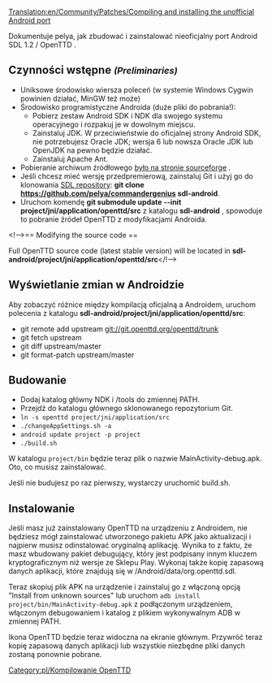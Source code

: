[[Translation:en/Community/Patches/Compiling and installing the unofficial Android port]]
 
<!--[[Category:Compiling OpenTTD]]-->[[Category:pl/Kompilowanie OpenTTD]]
<!--{{Template:Todo|Very sparse}}-->{{pl/Do poprawki|Bardzo nieścisłe}}
Dokumentuje pelya, jak zbudować i zainstalować nieoficjalny port Android SDL 1.2 / OpenTTD .

== Czynności wstępne <small>''(Preliminaries)''</small> ==

* Uniksowe środowisko wiersza poleceń (w systemie Windows Cygwin powinien działać, MinGW też może)
* Środowisko programistyczne Androida (duże pliki do pobrania!):
** Pobierz zestaw Android SDK i NDK dla swojego systemu operacyjnego i rozpakuj je w dowolnym miejscu.
** Zainstaluj JDK. W przeciwieństwie do oficjalnej strony Android SDK, nie potrzebujesz Oracle JDK; wersja 6 lub nowsza Oracle JDK lub OpenJDK na pewno będzie działać.
** Zainstaluj Apache Ant.
* Pobieranie archiwum źródłowego [https://sourceforge.net/projects/libsdl-android/files/apk/OpenTTD/  było na stronie sourceforge ] .
* Jeśli chcesz mieć wersję przedpremierową, zainstaluj Git i użyj go do klonowania [https://github.com/pelya/commandergenius SDL repository]: '''git clone https://github.com/pelya/commandergenius sdl-android'''.
* Uruchom komendę '''git submodule update --init project/jni/application/openttd/src''' z katalogu  '''sdl-android''' , spowoduje to pobranie źródeł OpenTTD z modyfikacjami Androida.

<!-->== Modifying the source code ==

Full OpenTTD source code (latest stable version) will be located in '''sdl-android/project/jni/application/openttd/src'''</!-->

== Wyświetlanie zmian w Androidzie ==

Aby zobaczyć różnice między kompilacją oficjalną a Androidem, uruchom polecenia z katalogu '''sdl-android/project/jni/application/openttd/src''':

* git remote add upstream git://git.openttd.org/openttd/trunk
* git fetch upstream
* git diff upstream/master
* git format-patch upstream/master

== Budowanie ==
* Dodaj katalog główny NDK i <SDK root directory>/tools do zmiennej PATH.
* Przejdź do katalogu głównego sklonowanego repozytorium Git.
* <code>ln -s openttd project/jni/application/src</code>
* <code>./changeAppSettings.sh -a</code>
* <code>android update project -p project</code>
* <code>./build.sh</code>

W katalogu  <code>project/bin</code> będzie teraz plik o nazwie MainActivity-debug.apk. Oto, co musisz zainstalować.

Jeśli nie budujesz po raz pierwszy, wystarczy uruchomić build.sh.

== Instalowanie ==
Jeśli masz już zainstalowany OpenTTD na urządzeniu z Androidem, nie będziesz mógł zainstalować utworzonego pakietu APK jako aktualizacji i najpierw musisz odinstalować oryginalną aplikację. Wynika to z faktu, że masz wbudowany pakiet debugujący, który jest podpisany innym kluczem kryptograficznym niż wersje ze Sklepu Play. Wykonaj także kopię zapasową danych aplikacji, które znajdują się w <internal storage>/Android/data/org.openttd.sdl.

Teraz skopiuj plik APK na urządzenie i zainstaluj go z włączoną opcją "Install from unknown sources"  lub uruchom <code>adb install project/bin/MainActivity-debug.apk</code> z podłączonym urządzeniem, włączonym debugowaniem i katalog z plikiem wykonywalnym ADB w zmiennej PATH.

Ikona OpenTTD będzie teraz widoczna na ekranie głównym. Przywróć teraz kopię zapasową danych aplikacji lub wszystkie niezbędne pliki danych zostaną ponownie pobrane.